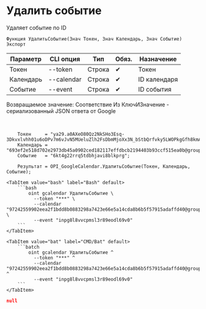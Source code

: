 ﻿---
sidebar_position: 7
---


# Удалить событие
 Удаляет событие по ID



`Функция УдалитьСобытие(Знач Токен, Знач Календарь, Знач Событие) Экспорт`

  | Параметр | CLI опция | Тип | Обяз. | Назначение |
  |-|-|-|-|-|
  | Токен | --token | Строка | &#x2714; | Токен |
  | Календарь | --calendar | Строка | &#x2714; | ID календаря |
  | Событие | --event | Строка | &#x2714; | ID события |

  
  Возвращаемое значение:   Соответствие Из КлючИЗначение - сериализованный JSON ответа от Google

<br/>




```bsl title="Пример использования для 1С:Предприятие/OneScript"
    Токен     = "ya29.a0AXeO80Qz2NkSHo3Esq-3Dkvxlvhh01u6oDPv7m6vJvN5MUeluZlh2FsDbmMjoXx3N_bStbQrfvky5LWOPkgGfh8kmAQnvGb4Tc84o0wzy...";
    Календарь = "693ef2e518d702e2973db45a0902ced182117effdbcb2194403b93ccf515ea0b@group.calendar.google.com";
    Событие   = "6kt4g22rrq5tdbhjavi8blkprg";

    Результат = OPI_GoogleCalendar.УдалитьСобытие(Токен, Календарь, Событие);
```
    

 <Tabs>
  
    <TabItem value="bash" label="Bash" default>
        ```bash
            oint gcalendar УдалитьСобытие \
              --token "***" \
              --calendar "97242559902eea2f1bdd8b0883298a7423e66e5a14cda8b6b5f57915adaffd40@group.calendar.google.com" \
              --event "inpg8l8vvcpmsl3r89eodl69v0"
        ```
    </TabItem>
  
    <TabItem value="bat" label="CMD/Bat" default>
        ```batch
            oint gcalendar УдалитьСобытие ^
              --token "***" ^
              --calendar "97242559902eea2f1bdd8b0883298a7423e66e5a14cda8b6b5f57915adaffd40@group.calendar.google.com" ^
              --event "inpg8l8vvcpmsl3r89eodl69v0"
        ```
    </TabItem>
</Tabs>


```json title="Результат"
null
```
